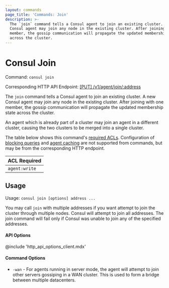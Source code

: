 ```yaml
---
layout: commands
page_title: 'Commands: Join'
description: >-
  The `join` command tells a Consul agent to join an existing cluster. A new
  Consul agent may join any node in the existing cluster. After joining with one
  member, the gossip communication will propagate the updated membership state
  across the cluster.
---
```


# Consul Join

Command: `consul join`

Corresponding HTTP API Endpoint: [\[PUT\] /v1/agent/join/:address](/api-docs/agent#join-agent)

The `join` command tells a Consul agent to join an existing cluster.
A new Consul agent may join any node in the existing cluster. After joining
with one member, the gossip communication will propagate the updated membership
state across the cluster.

An agent which is already part of a cluster may join an agent in a different
cluster, causing the two clusters to be merged into a single cluster.

The table below shows this command's [required ACLs](/api#authentication). Configuration of
[blocking queries](/api-docs/features/blocking) and [agent caching](/api-docs/features/caching)
are not supported from commands, but may be from the corresponding HTTP endpoint.

| ACL Required  |
| ------------- |
| `agent:write` |

## Usage

Usage: `consul join [options] address ...`

You may call `join` with multiple addresses if you want attempt to join the cluster
through multiple nodes. Consul will attempt to join all addresses. The join
command will fail only if Consul was unable to join any of the specified addresses.

#### API Options

@include 'http_api_options_client.mdx'

#### Command Options

- `-wan` - For agents running in server mode, the agent will attempt to join
  other servers gossiping in a WAN cluster. This is used to form a bridge between
  multiple datacenters.
